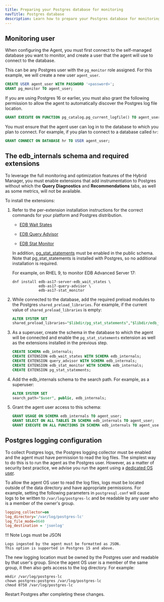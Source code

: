 ```yaml
---
title: Preparing your Postgres database for monitoring
navTitle: Postgres database
description: Learn how to prepare your Postgres database for monitoring with Hybrid Manager.
---
```


## Monitoring user

When configuring the Agent, you must first connect to the self-managed database you want to monitor, and create a user that the agent will use to connect to the database.

This can be any Postgres user with the `pg_monitor` role assigned. 
For this example, we will create a new user `agent_user`.

```sql
CREATE USER agent_user WITH PASSWORD '<password>';
GRANT pg_monitor TO agent_user;
```

If you are using Postgres 16 or earlier, you must also grant the following permission to allow the agent to automatically discover the Postgres log file location.

```sql
GRANT EXECUTE ON FUNCTION pg_catalog.pg_current_logfile() TO agent_user;
```

You must ensure that the agent user can log in to the database to which you plan to connect.
For example, if you plan to connect to a database called `hr`:

```sql
GRANT CONNECT ON DATABASE hr TO USER agent_user;
```

## The edb_internals schema and required extensions

To leverage the full monitoring and optimization features of the Hybrid Manager, you must enable extensions that add instrumentation to Postgres without which the **Query Diagnostics** and **Recommendations** tabs, as well as some metrics, will not be available.

To install the extensions: 

1.  Refer to the per-extension installation instructions for the correct commands for your platform and Postgres distribution.

    -   [EDB Wait States](https://www.enterprisedb.com/docs/pg_extensions/wait_states/installing/)

    -   [EDB Query Advisor](https://www.enterprisedb.com/docs/pg_extensions/query_advisor/installing/)

    -   [EDB Stat Monitor](https://www.enterprisedb.com/docs/pg_extensions/edb_stat_monitor/installing/)

    In addition, [pg_stat_statements](https://www.postgresql.org/docs/current/pgstatstatements.html) must be enabled in the public schema.
    Note that pg_stat_statements is installed with Postgres, so no additional installation is required.

    For example, on RHEL 9, to monitor EDB Advanced Server 17:

    ```shell
    dnf install edb-as17-server-edb_wait_states \
                edb-as17-query-advisor \
                edb-as17-stat_monitor
    ```

2.  While connected to the database, add the required preload modules to the Postgres `shared_preload_libraries`. For example, if the current value of `shared_preload_libraries` is empty:

    ```sql
    ALTER SYSTEM SET 
    shared_preload_libraries="$libdir/pg_stat_statements","$libdir/edb_wait_states", "$libdir/query_advisor","$libdir/edb_stat_monitor";
    ```

3.  As a superuser, create the schema in the database to which the agent will be connected and enable the `pg_stat_statements` extension as well as the extensions installed in the previous step.

    ```sql
    CREATE SCHEMA edb_internals;
    CREATE EXTENSION edb_wait_states WITH SCHEMA edb_internals;
    CREATE EXTENSION query_advisor WITH SCHEMA edb_internals;
    CREATE EXTENSION edb_stat_monitor WITH SCHEMA edb_internals;
    CREATE EXTENSION pg_stat_statements;
    ```

4.  Add the edb_internals schema to the search path. For example, as a superuser:

    ```sql
    ALTER SYSTEM SET 
    search_path="$user", public, edb_internals;
    ```

5.  Grant the agent user access to this schema:
    ```sql
    GRANT USAGE ON SCHEMA edb_internals TO agent_user;
    GRANT SELECT ON ALL TABLES IN SCHEMA edb_internals TO agent_user;
    GRANT EXECUTE ON ALL FUNCTIONS IN SCHEMA edb_internals TO agent_user;
    ```

## Postgres logging configuration

To collect Postgres logs, the Postgres logging collector must be enabled and the agent must have permission to read the log files.
The simplest way to do this is to run the agent as the Postgres user. 
However, as a matter of security best practice, we advise you run the agent using a [dedicated OS user](/edb-postgres-ai/hybrid-manager/using_hybrid_manager/monitoring/mon_ext_dbs/mon_with_agent/agent_os_user/).

To allow the agent OS user to read the log files, logs must be located outside of the data directory and have appropriate permissions. 
For example, setting the following parameters in `postgresql.conf` will cause logs to be written to `/var/log/postgres-lc` and be readable by any user who is a member of the owner's group.

```ini
logging_collector=on
log_directory='/var/log/postgres-lc'
log_file_mode=0640
log_destination = 'jsonlog'
```

!!! Note Logs must be JSON

    Logs ingested by the agent must be formatted as JSON.
    This option is supported in Postgres 15 and above.

The new logging location must be owned by the Postgres user and readable by that user's group. Since the agent OS user is a member of the same group, it then also gets access to the log directory. For example:

```shell
mkdir /var/log/postgres-lc
chown postgres:postgres /var/log/postgres-lc
chmod 0750 /var/log/postgres-lc
```

Restart Postgres after completing these changes.

